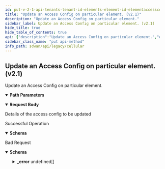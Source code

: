 ```yaml
---
id: put-v-2-1-api-tenants-tenant-id-elements-element-id-elementaccessconfigs-element-access-id
title: "Update an Access Config on particular element. (v2.1)"
description: "Update an Access Config on particular element."
sidebar_label: Update an Access Config on particular element. (v2.1)
hide_title: true
hide_table_of_contents: true
api: {"description":"Update an Access Config on particular element.","operationId":"put-v2.1-api-tenants-tenant_id-elements-element_id-elementaccessconfigs-element_access_id","parameters":[{"description":"tenant id","in":"path","name":"tenant_id","required":true,"schema":{"description":"Tenant Id","type":"string"}},{"description":"element id","in":"path","name":"element_id","required":true,"schema":{"description":"Element Id","type":"string"}},{"description":"ElementAccess  id","in":"path","name":"element_access_id","required":true,"schema":{"description":"Element Access Id","type":"string"}}],"requestBody":{"content":{"application/json":{"schema":{"properties":{"account_disable_interval":{"description":"Account Disable Interval: Range(max = 60L, error = ELEMENT_ACCESS_CONFIG_INVALID_ACCOUNT_DISABLE_INTERVAL: Invalid account disable interval value, it should be in range 5-60., min = 5L) ","format":"int32","type":"integer"},"id":{"description":"Id","type":"string"},"inactive_interval":{"description":"Inactive Interval: Range(max = 60L, error = ELEMENT_ACCESS_CONFIG_INVALID_INACTIVE_INTERVAL: Invalid inactive interval value, it should be in range 15-60., min = 15L) ","format":"int32","type":"integer"},"otpkey_version":{"description":"Otpkey Version","format":"int32","type":"integer"},"retry_login_count":{"description":"Retry Login Count: Range(max = 20L, error = ELEMENT_ACCESS_CONFIG_INVALID_RETRY_LOGIN_COUNT: Invalid retry login count value, it should be in range 5-20., min = 5L) ","format":"int32","type":"integer"},"ssh_enabled":{"description":"Ssh Enabled","type":"boolean"}}}}},"description":"Details of the access config to be updated"},"responses":{"200":{"content":{"application/json":{"schema":{"properties":{"account_disable_interval":{"description":"Account Disable Interval: Range(max = 60L, error = ELEMENT_ACCESS_CONFIG_INVALID_ACCOUNT_DISABLE_INTERVAL: Invalid account disable interval value, it should be in range 5-60., min = 5L) ","format":"int32","type":"integer"},"id":{"description":"Id","type":"string"},"inactive_interval":{"description":"Inactive Interval: Range(max = 60L, error = ELEMENT_ACCESS_CONFIG_INVALID_INACTIVE_INTERVAL: Invalid inactive interval value, it should be in range 15-60., min = 15L) ","format":"int32","type":"integer"},"otpkey_version":{"description":"Otpkey Version","format":"int32","type":"integer"},"retry_login_count":{"description":"Retry Login Count: Range(max = 20L, error = ELEMENT_ACCESS_CONFIG_INVALID_RETRY_LOGIN_COUNT: Invalid retry login count value, it should be in range 5-20., min = 5L) ","format":"int32","type":"integer"},"ssh_enabled":{"description":"Ssh Enabled","type":"boolean"}}}}},"description":"Successful Operation"},"400":{"content":{"application/json":{"example":{"value":{"_error":[{"code":"ELEMENT_ACCESS_CONFIG_INVALID_INACTIVE_INTERVAL"},{"code":"ELEMENT_ACCESS_CONFIG_INVALID_RETRY_LOGIN_COUNT"},{"code":"ELEMENT_ACCESS_CONFIG_INVALID_ACCOUNT_DISABLE_INTERVAL"}]}},"schema":{"properties":{"_error":{"items":{"properties":{"code":{"type":"string"},"message":{"type":"string"}}},"type":"array"}}}}},"description":"Bad Request"}},"tags":["Cellular"],"method":"put","path":"/v2.1/api/tenants/{tenant_id}/elements/{element_id}/elementaccessconfigs/{element_access_id}","jsonRequestBodyExample":{"account_disable_interval":0,"id":"string","inactive_interval":0,"otpkey_version":0,"retry_login_count":0,"ssh_enabled":true},"info":{"contact":{},"description":"List of APIs used to manage the cellular device, services, APN profiles, and modules.","title":"Cellular","version":"Latest"},"postman":{"name":"Update an Access Config on particular element. (v2.1)","description":{"content":"Update an Access Config on particular element.","type":"text/plain"},"url":{"path":["v2.1","api","tenants",":tenant_id","elements",":element_id","elementaccessconfigs",":element_access_id"],"host":["{{baseUrl}}"],"query":[],"variable":[{"disabled":false,"description":{"content":"(Required) tenant id","type":"text/plain"},"type":"any","value":"","key":"tenant_id"},{"disabled":false,"description":{"content":"(Required) element id","type":"text/plain"},"type":"any","value":"","key":"element_id"},{"disabled":false,"description":{"content":"(Required) ElementAccess  id","type":"text/plain"},"type":"any","value":"","key":"element_access_id"}]},"header":[{"key":"Content-Type","value":"application/json"},{"key":"Accept","value":"application/json"}],"method":"PUT","body":{"mode":"raw","raw":"\"\"","options":{"raw":{"language":"json"}}}}}
sidebar_class_name: "put api-method"
info_path: sdwan/api/legacy/cellular
---
```



## Update an Access Config on particular element. (v2.1)



Update an Access Config on particular element.

<details style={{"marginBottom":"1rem"}} data-collapsed={false} open={true}><summary style={{}}><strong>Path Parameters</strong></summary><div><ul><ParamsItem className={"paramsItem"} param={{"description":"tenant id","in":"path","name":"tenant_id","required":true,"schema":{"description":"Tenant Id","type":"string"}}}></ParamsItem><ParamsItem className={"paramsItem"} param={{"description":"element id","in":"path","name":"element_id","required":true,"schema":{"description":"Element Id","type":"string"}}}></ParamsItem><ParamsItem className={"paramsItem"} param={{"description":"ElementAccess  id","in":"path","name":"element_access_id","required":true,"schema":{"description":"Element Access Id","type":"string"}}}></ParamsItem></ul></div></details><MimeTabs><TabItem label={"application/json"} value={"application/json-schema"}><details style={{}} data-collapsed={false} open={true}><summary style={{"textAlign":"left"}}><strong>Request Body</strong></summary><div style={{"textAlign":"left","marginLeft":"1rem"}}><div style={{"marginTop":"1rem","marginBottom":"1rem"}}>

Details of the access config to be updated

</div></div><ul style={{"marginLeft":"1rem"}}><SchemaItem collapsible={false} name={"account_disable_interval"} required={false} schemaDescription={"Account Disable Interval: Range(max = 60L, error = ELEMENT_ACCESS_CONFIG_INVALID_ACCOUNT_DISABLE_INTERVAL: Invalid account disable interval value, it should be in range 5-60., min = 5L) "} schemaName={"int32"} qualifierMessage={undefined} defaultValue={undefined}></SchemaItem><SchemaItem collapsible={false} name={"id"} required={false} schemaDescription={"Id"} schemaName={"string"} qualifierMessage={undefined} defaultValue={undefined}></SchemaItem><SchemaItem collapsible={false} name={"inactive_interval"} required={false} schemaDescription={"Inactive Interval: Range(max = 60L, error = ELEMENT_ACCESS_CONFIG_INVALID_INACTIVE_INTERVAL: Invalid inactive interval value, it should be in range 15-60., min = 15L) "} schemaName={"int32"} qualifierMessage={undefined} defaultValue={undefined}></SchemaItem><SchemaItem collapsible={false} name={"otpkey_version"} required={false} schemaDescription={"Otpkey Version"} schemaName={"int32"} qualifierMessage={undefined} defaultValue={undefined}></SchemaItem><SchemaItem collapsible={false} name={"retry_login_count"} required={false} schemaDescription={"Retry Login Count: Range(max = 20L, error = ELEMENT_ACCESS_CONFIG_INVALID_RETRY_LOGIN_COUNT: Invalid retry login count value, it should be in range 5-20., min = 5L) "} schemaName={"int32"} qualifierMessage={undefined} defaultValue={undefined}></SchemaItem><SchemaItem collapsible={false} name={"ssh_enabled"} required={false} schemaDescription={"Ssh Enabled"} schemaName={"boolean"} qualifierMessage={undefined} defaultValue={undefined}></SchemaItem></ul></details></TabItem></MimeTabs><div><ApiTabs><TabItem label={"200"} value={"200"}><div>

Successful Operation

</div><div><MimeTabs groupId={"mime-type"}><TabItem label={"application/json"} value={"application/json"}><SchemaTabs groupId={"schema-tabs"}><TabItem label={"Schema"} value={"Schema"}><details style={{}} data-collapsed={false} open={true}><summary style={{"textAlign":"left"}}><strong>Schema</strong></summary><div style={{"textAlign":"left","marginLeft":"1rem"}}></div><ul style={{"marginLeft":"1rem"}}><SchemaItem collapsible={false} name={"account_disable_interval"} required={false} schemaDescription={"Account Disable Interval: Range(max = 60L, error = ELEMENT_ACCESS_CONFIG_INVALID_ACCOUNT_DISABLE_INTERVAL: Invalid account disable interval value, it should be in range 5-60., min = 5L) "} schemaName={"int32"} qualifierMessage={undefined} defaultValue={undefined}></SchemaItem><SchemaItem collapsible={false} name={"id"} required={false} schemaDescription={"Id"} schemaName={"string"} qualifierMessage={undefined} defaultValue={undefined}></SchemaItem><SchemaItem collapsible={false} name={"inactive_interval"} required={false} schemaDescription={"Inactive Interval: Range(max = 60L, error = ELEMENT_ACCESS_CONFIG_INVALID_INACTIVE_INTERVAL: Invalid inactive interval value, it should be in range 15-60., min = 15L) "} schemaName={"int32"} qualifierMessage={undefined} defaultValue={undefined}></SchemaItem><SchemaItem collapsible={false} name={"otpkey_version"} required={false} schemaDescription={"Otpkey Version"} schemaName={"int32"} qualifierMessage={undefined} defaultValue={undefined}></SchemaItem><SchemaItem collapsible={false} name={"retry_login_count"} required={false} schemaDescription={"Retry Login Count: Range(max = 20L, error = ELEMENT_ACCESS_CONFIG_INVALID_RETRY_LOGIN_COUNT: Invalid retry login count value, it should be in range 5-20., min = 5L) "} schemaName={"int32"} qualifierMessage={undefined} defaultValue={undefined}></SchemaItem><SchemaItem collapsible={false} name={"ssh_enabled"} required={false} schemaDescription={"Ssh Enabled"} schemaName={"boolean"} qualifierMessage={undefined} defaultValue={undefined}></SchemaItem></ul></details></TabItem><TabItem label={"Example (from schema)"} value={"Example (from schema)"}><ResponseSamples responseExample={"{\n  \"account_disable_interval\": 0,\n  \"id\": \"string\",\n  \"inactive_interval\": 0,\n  \"otpkey_version\": 0,\n  \"retry_login_count\": 0,\n  \"ssh_enabled\": true\n}"} language={"json"}></ResponseSamples></TabItem></SchemaTabs></TabItem></MimeTabs></div></TabItem><TabItem label={"400"} value={"400"}><div>

Bad Request

</div><div><MimeTabs groupId={"mime-type"}><TabItem label={"application/json"} value={"application/json"}><SchemaTabs groupId={"schema-tabs"}><TabItem label={"Schema"} value={"Schema"}><details style={{}} data-collapsed={false} open={true}><summary style={{"textAlign":"left"}}><strong>Schema</strong></summary><div style={{"textAlign":"left","marginLeft":"1rem"}}></div><ul style={{"marginLeft":"1rem"}}><SchemaItem collapsible={true} className={"schemaItem"}><details style={{}}><summary style={{}}><strong>_error</strong><span style={{"opacity":"0.6"}}> undefined[]</span></summary><div style={{"marginLeft":"1rem"}}><SchemaItem collapsible={false} name={"code"} required={false} schemaDescription={undefined} schemaName={"string"} qualifierMessage={undefined} defaultValue={undefined}></SchemaItem><SchemaItem collapsible={false} name={"message"} required={false} schemaDescription={undefined} schemaName={"string"} qualifierMessage={undefined} defaultValue={undefined}></SchemaItem></div></details></SchemaItem></ul></details></TabItem><TabItem label={"Example (from schema)"} value={"Example (from schema)"}><ResponseSamples responseExample={"{\n  \"_error\": [\n    {\n      \"code\": \"string\",\n      \"message\": \"string\"\n    }\n  ]\n}"} language={"json"}></ResponseSamples></TabItem><TabItem label={"Example"} value={"Example"}><ResponseSamples responseExample={"{\n  \"value\": {\n    \"_error\": [\n      {\n        \"code\": \"ELEMENT_ACCESS_CONFIG_INVALID_INACTIVE_INTERVAL\"\n      },\n      {\n        \"code\": \"ELEMENT_ACCESS_CONFIG_INVALID_RETRY_LOGIN_COUNT\"\n      },\n      {\n        \"code\": \"ELEMENT_ACCESS_CONFIG_INVALID_ACCOUNT_DISABLE_INTERVAL\"\n      }\n    ]\n  }\n}"} language={"json"}></ResponseSamples></TabItem></SchemaTabs></TabItem></MimeTabs></div></TabItem></ApiTabs></div>
      